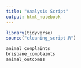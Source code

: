 ```yaml
---
title: "Analysis Script"
output: html_notebook
---
```


```r
library(tidyverse)
source("cleaning_script.R")
```

```r
animal_complaints
brisbane_complaints
animal_outcomes
```

